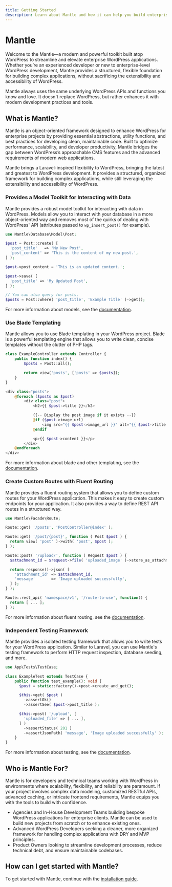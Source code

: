 ```yaml
---
title: Getting Started
description: Learn about Mantle and how it can help you build enterprise-level WordPress applications.
---
```


# Mantle

<div className="lead">
Welcome to the Mantle—a modern and powerful toolkit built atop
WordPress to streamline and elevate enterprise WordPress applications. Whether
you’re an experienced developer or new to enterprise-level WordPress
development, Mantle provides a structured, flexible foundation for building
complex applications, without sacrificing the extensibility and accessibility of
WordPress.
</div>

Mantle always uses the same underlying WordPress APIs and functions you know and
love. It doesn't replace WordPress, but rather enhances it with modern
development practices and tools.

## What is Mantle?

Mantle is an object-oriented framework designed to enhance WordPress for
enterprise projects by providing essential abstractions, utility functions, and
best practices for developing clean, maintainable code. Built to optimize
performance, scalability, and developer productivity, Mantle bridges the gap
between WordPress’s approachable CMS features and the advanced requirements of
modern web applications.

Mantle brings a Laravel-inspired flexibility to WordPress, bringing the latest
and greatest to WordPress development. It provides a structured, organized
framework for building complex applications, while still leveraging the
extensibility and accessibility of WordPress.

### Provides a Model Toolkit for Interacting with Data

Mantle provides a robust model toolkit for interacting with data in WordPress.
Models allow you to interact with your database in a more object-oriented way
and removes most of the quirks of dealing with WordPress' API (attributes passed
to `wp_insert_post()` for example).

```php
use Mantle\Database\Model\Post;

$post = Post::create( [
  'post_title'   => 'My New Post',
  'post_content' => 'This is the content of my new post.',
] );

$post->post_content = 'This is an updated content.';

$post->save( [
  'post_title' => 'My Updated Post',
] );

// You can also query for posts.
$posts = Post::where( 'post_title', 'Example Title' )->get();
```

For more information about models, see the [documentation](../models/index.md).

### Use Blade Templating

Mantle allows you to use Blade templating in your WordPress project. Blade is a
powerful templating engine that allows you to write clean, concise templates
without the clutter of PHP tags.

```php title="ExampleController.php"
class ExampleController extends Controller {
    public function index() {
        $posts = Post::all();

        return view('posts', ['posts' => $posts]);
    }
}
```

```php title="resources/views/posts.blade.php"
<div class="posts">
    @foreach ($posts as $post)
        <div class="post">
            <h2>{{ $post->title }}</h2>

            {{-- Display the post image if it exists --}}
            @if ($post->image_url)
                <img src="{{ $post->image_url }}" alt="{{ $post->title }} image" class="post-image">
            @endif

            <p>{{ $post->content }}</p>
        </div>
    @endforeach
</div>
```

For more information about blade and other templating, see the
[documentation](../basics/templating.md).

### Create Custom Routes with Fluent Routing

Mantle provides a fluent routing system that allows you to define custom routes
for your WordPress application. This makes it easy to create custom endpoints for
your application. It also provides a way to define REST API routes in a
structured way.

```php title="routes/web.php"
use Mantle\Facade\Route;

Route::get( '/posts', 'PostController@index' );

Route::get( '/post/{post}', function ( Post $post ) {
  return view( 'post' )->with( 'post', $post );
} );

Route::post( '/upload/', function ( Request $post ) {
  $attachment_id = $request->file( 'uploaded_image' )->store_as_attachment();

  return response()->json( [
    'attachment_id' => $attachment_id,
    'message'       => 'Image uploaded successfully',
  ] );
} );

Route::rest_api( 'namespace/v1', '/route-to-use', function() {
  return [ ... ];
} );
```

For more information about fluent routing, see the [documentation](../basics/requests.md).

### Independent Testing Framework

Mantle provides a isolated testing framework that allows you to write tests for
your WordPress application. Similar to Laravel, you can use Mantle's testing
framework to perform HTTP request inspection, database seeding, and more.

```php
use App\Tests\TestCase;

class ExampleTest extends TestCase {
    public function test_example(): void {
      $post = static::factory()->post->create_and_get();

      $this->get( $post )
        ->assertOk()
        ->assertSee( $post->post_title );

      $this->post( '/upload', [
        'uploaded_file' => [ ... ],
      ] )
        ->assertStatus( 201 )
        ->assertJsonPath( 'message', 'Image uploaded successfully' );
    }
}
```

For more information about testing, see the [documentation](../testing/index.mdx).

## Who is Mantle For?

Mantle is for developers and technical teams working with WordPress in
environments where scalability, flexibility, and reliability are paramount. If
your project involves complex data modeling, customized RESTful APIs, advanced
caching, or intricate frontend requirements, Mantle equips you with the tools to
build with confidence.

- Agencies and In-House Development Teams building bespoke WordPress
  applications for enterprise clients. Mantle can be used to build new projects
  from scratch or to enhance existing ones.
- Advanced WordPress Developers seeking a cleaner, more organized framework for
  handling complex applications with DRY and MVP principles.
- Product Owners looking to streamline development processes, reduce technical
  debt, and ensure maintainable codebases.

## How can I get started with Mantle?

To get started with Mantle, continue with the [installation guide](./installation.md).